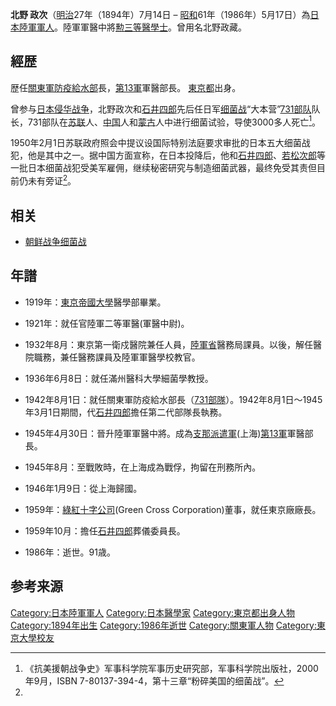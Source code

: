 {{japanese|image=Masaji_kitano.jpg|caption=北野政次|japanese=北野政次|kana=きたの まさじ|romaji=Kitano Masaji}}
'''北野 政次'''（[[明治|明治]]27年（1894年）7月14日 – [[昭和|昭和]]61年（1986年）5月17日）為[[大日本帝國陸軍|日本陸軍]][[軍人|軍人]]。陸軍軍醫中將[[旭日章|勲三等]][[醫學士|醫學士]]。曾用名北野政藏。

==經歴==
歴任[[關東軍|關東軍]][[731部隊|防疫給水部]]長，[[第13軍_(日本陸軍)|第13軍]]軍醫部長。
[[東京都|東京都]]出身。

曾参与[[中国抗日战争|日本侵华战争]]，北野政次和[[石井四郎|石井四郎]]先后任日军[[细菌战|细菌战]]“大本营”[[731部队|731部队]]队长，731部队在[[苏联|苏联]]人、[[中国|中国]]人和[[蒙古|蒙古]]人中进行细菌试验，导使3000多人死亡<ref name="军事科学院">《抗美援朝战争史》军事科学院军事历史研究部，军事科学院出版社，2000年9月，ISBN 7-80137-394-4，第十三章“粉碎美国的细菌战”。</ref>。

1950年2月1日苏联政府照会中提议设国际特别法庭要求审批的日本五大细菌战犯，他是其中之一。据中国方面宣称，在日本投降后，他和[[石井四郎|石井四郎]]、[[若松次郎|若松次郎]]等一批日本细菌战犯受美军雇佣，继续秘密研究与制造细菌武器，最终免受其责但目前仍未有旁证<ref name="军事科学院" />。

==相关==
*[[朝鲜战争细菌战|朝鲜战争细菌战]]

== 年譜 ==

*1919年：[[東京帝國大學|東京帝國大學]]醫學部畢業。

*1921年：就任官陸軍二等軍醫(軍醫中尉)。

*1932年8月：東京第一衛戍醫院兼任人員，[[陸軍省|陸軍省]]醫務局課員。以後，解任醫院職務，兼任醫務課員及陸軍軍醫學校教官。

*1936年6月8日：就任滿州醫科大學細菌學教授。

*1942年8月1日：就任關東軍防疫給水部長（[[731部隊|731部隊]]）。1942年8月1日～1945年3月1日期間，代[[石井四郎|石井四郎]]擔任第二代部隊長執務。

*1945年4月30日：晉升陸軍軍醫中將。成為[[支那派遣軍|支那派遣軍]](上海)[[第13軍_(日本陸軍)|第13軍]]軍醫部長。

*1945年8月：至戰敗時，在上海成為戰俘，拘留在刑務所內。

*1946年1月9日：從上海歸國。

*1959年：[[綠紅十字公司|綠紅十字公司]](Green Cross Corporation)董事，就任東京廠廠長。

*1959年10月：擔任[[石井四郎|石井四郎]]葬儀委員長。

*1986年：逝世。91歳。

{{DEFAULTSORT:Kitano Masashi}}

[[Category:日本陸軍軍人|Category:日本陸軍軍人]]
[[Category:日本醫學家|Category:日本醫學家]]
[[Category:東京都出身人物|Category:東京都出身人物]]
[[Category:1894年出生|Category:1894年出生]]
[[Category:1986年逝世|Category:1986年逝世]]
[[Category:關東軍人物|Category:關東軍人物]]

== 参考来源 ==
{{reflist}}

{{日本細菌武器}}
{{中国抗日战争}}
[[Category:東京大學校友|Category:東京大學校友]]